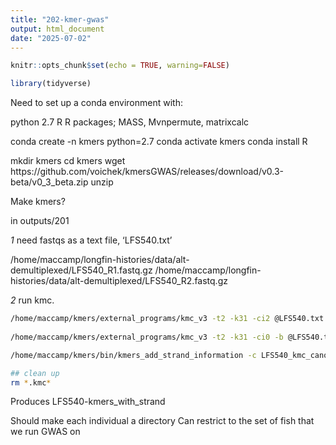 ```yaml
---
title: "202-kmer-gwas"
output: html_document
date: "2025-07-02"
---
```


```r
knitr::opts_chunk$set(echo = TRUE, warning=FALSE)
```

```r
library(tidyverse)
```

Need to set up a conda environment with:

python 2.7
R
R packages; MASS, Mvnpermute, matrixcalc

conda create -n kmers python=2.7
conda activate kmers
conda install R

mkdir kmers
cd kmers
wget https://github.com/voichek/kmersGWAS/releases/download/v0.3-beta/v0_3_beta.zip
unzip

Make kmers?

in outputs/201

_1_ need fastqs as a text file, 'LFS540.txt'

/home/maccamp/longfin-histories/data/alt-demultiplexed/LFS540_R1.fastq.gz
/home/maccamp/longfin-histories/data/alt-demultiplexed/LFS540_R2.fastq.gz

_2_ run kmc.  

```sh
/home/maccamp/kmers/external_programs/kmc_v3 -t2 -k31 -ci2 @LFS540.txt LFS540_kmc_canon ./ 1> kmc_canon.1 2> kmc_canon.2
 
/home/maccamp/kmers/external_programs/kmc_v3 -t2 -k31 -ci0 -b @LFS540.txt LFS540_kmc_all ./ 1> kmc_all.1 2> kmc_all.2

/home/maccamp/kmers/bin/kmers_add_strand_information -c LFS540_kmc_canon -n LFS540_kmc_all -k 31 -o LFS540-kmers_with_strand

## clean up
rm *.kmc*
```

Produces LFS540-kmers_with_strand

Should make each individual a directory
Can restrict to the set of fish that we run GWAS on